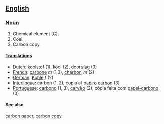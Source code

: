 ==[[English]]==
===[[Noun]]===
#Chemical element (C).
#Coal.
#Carbon copy.
====[[Translations]]====
*[[Dutch]]: [[koolstof]] (1), kool (2), doorslag (3)
*[[French]]: [[carbone]] ''m'' (1,3), [[charbon]] ''m'' (2)
*[[German]]: [[Kohle]] ''f'' (2)
*[[Interlingua]]: carbon (1, 2), copia al [[papiro carbon]] (3)
*[[Portuguese]]: [[carbono]] (1, 3), [[carvão]] (2), cópia feita com [[papel-carbono]] (3)
====See also====
[[carbon paper]], [[carbon copy]]